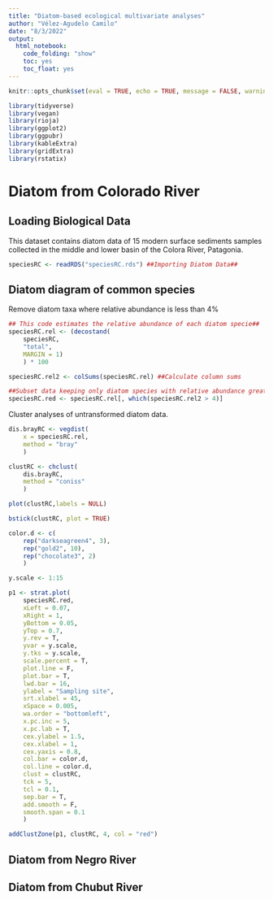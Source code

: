 ```yaml
---
title: "Diatom-based ecological multivariate analyses"
author: "Vélez-Agudelo Camilo"
date: "8/3/2022"
output:
  html_notebook:
    code_folding: "show"
    toc: yes
    toc_float: yes
---
```


```r
knitr::opts_chunk$set(eval = TRUE, echo = TRUE, message = FALSE, warning = FALSE)

library(tidyverse)
library(vegan)
library(rioja)
library(ggplot2)
library(ggpubr)
library(kableExtra)
library(gridExtra)
library(rstatix)
```

# **Diatom from Colorado River** #

## Loading Biological Data ##

This dataset contains diatom data of 15 modern surface sediments samples collected in the middle and lower basin of the Colora River, Patagonia.



```r
speciesRC <- readRDS("speciesRC.rds") ##Importing Diatom Data##
```

## Diatom diagram of common species ##

Remove diatom taxa where relative abundance is less than 4%

```r

## This code estimates the relative abundance of each diatom specie##
speciesRC.rel <- (decostand(
    speciesRC,
    "total",
    MARGIN = 1)
    ) * 100

speciesRC.rel2 <- colSums(speciesRC.rel) ##Calculate column sums

##Subset data keeping only diatom species with relative abundance greater than 4%##
speciesRC.red <- speciesRC.rel[, which(speciesRC.rel2 > 4)]

```

Cluster analyses of untransformed diatom data.

```r

dis.brayRC <- vegdist(
    x = speciesRC.rel,
    method = "bray"
    )

clustRC <- chclust(
    dis.brayRC, 
    method = "coniss"
    )

plot(clustRC,labels = NULL)

bstick(clustRC, plot = TRUE)

```

```r

color.d <- c(
    rep("darkseagreen4", 3), 
    rep("gold2", 10), 
    rep("chocolate3", 2)
    )

y.scale <- 1:15

p1 <- strat.plot(
    speciesRC.red,
    xLeft = 0.07,
    xRight = 1,
    yBottom = 0.05,
    yTop = 0.7,
    y.rev = T, 
    yvar = y.scale, 
    y.tks = y.scale, 
    scale.percent = T,
    plot.line = F,
    plot.bar = T,
    lwd.bar = 16,
    ylabel = "Sampling site",
    srt.xlabel = 45,
    xSpace = 0.005,
    wa.order = "bottomleft",
    x.pc.inc = 5,
    x.pc.lab = T,
    cex.ylabel = 1.5,
    cex.xlabel = 1,
    cex.yaxis = 0.8, 
    col.bar = color.d,
    col.line = color.d,
    clust = clustRC,
    tck = 5,
    tcl = 0.1,
    sep.bar = T,
    add.smooth = F,
    smooth.span = 0.1
    )

addClustZone(p1, clustRC, 4, col = "red")
```


## Diatom from Negro River ##

## Diatom from Chubut River ##
